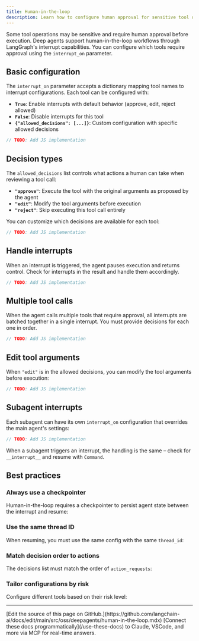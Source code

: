 ```yaml
---
title: Human-in-the-loop
description: Learn how to configure human approval for sensitive tool operations
---
```


Some tool operations may be sensitive and require human approval before execution. Deep agents support human-in-the-loop workflows through LangGraph's interrupt capabilities. You can configure which tools require approval using the `interrupt_on` parameter.

## Basic configuration

The `interrupt_on` parameter accepts a dictionary mapping tool names to interrupt configurations. Each tool can be configured with:

- **`True`**: Enable interrupts with default behavior (approve, edit, reject allowed)
- **`False`**: Disable interrupts for this tool
- **`{"allowed_decisions": [...]}`**: Custom configuration with specific allowed decisions



```typescript
// TODO: Add JS implementation
```


## Decision types

The `allowed_decisions` list controls what actions a human can take when reviewing a tool call:

- **`"approve"`**: Execute the tool with the original arguments as proposed by the agent
- **`"edit"`**: Modify the tool arguments before execution
- **`"reject"`**: Skip executing this tool call entirely

You can customize which decisions are available for each tool:



```typescript
// TODO: Add JS implementation
```


## Handle interrupts

When an interrupt is triggered, the agent pauses execution and returns control. Check for interrupts in the result and handle them accordingly.



```typescript
// TODO: Add JS implementation
```


## Multiple tool calls

When the agent calls multiple tools that require approval, all interrupts are batched together in a single interrupt. You must provide decisions for each one in order.



```typescript
// TODO: Add JS implementation
```


## Edit tool arguments

When `"edit"` is in the allowed decisions, you can modify the tool arguments before execution:



```typescript
// TODO: Add JS implementation
```


## Subagent interrupts

Each subagent can have its own `interrupt_on` configuration that overrides the main agent's settings:



```typescript
// TODO: Add JS implementation
```


When a subagent triggers an interrupt, the handling is the same – check for `__interrupt__` and resume with `Command`.

## Best practices

### Always use a checkpointer

Human-in-the-loop requires a checkpointer to persist agent state between the interrupt and resume:



### Use the same thread ID

When resuming, you must use the same config with the same `thread_id`:



### Match decision order to actions

The decisions list must match the order of `action_requests`:



### Tailor configurations by risk

Configure different tools based on their risk level:

---

<Callout icon="pen-to-square" iconType="regular">
    [Edit the source of this page on GitHub.](https://github.com/langchain-ai/docs/edit/main/src/oss/deepagents/human-in-the-loop.mdx)
</Callout>
<Tip icon="terminal" iconType="regular">
    [Connect these docs programmatically](/use-these-docs) to Claude, VSCode, and more via MCP for    real-time answers.
</Tip>
